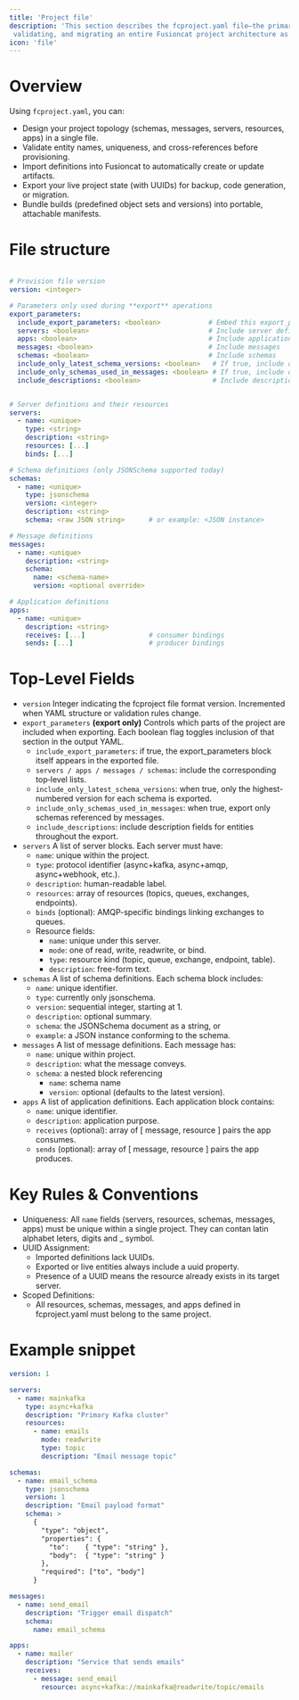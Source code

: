 ```yaml
---
title: 'Project file'
description: 'This section describes the fcproject.yaml file—the primary import/export format for defining,
 validating, and migrating an entire Fusioncat project architecture as plain text.'
icon: 'file'
---
```


# Overview

Using `fcproject.yaml`, you can:

* Design your project topology (schemas, messages, servers, resources, apps) in a single file.
* Validate entity names, uniqueness, and cross-references before provisioning.
* Import definitions into Fusioncat to automatically create or update artifacts.
* Export your live project state (with UUIDs) for backup, code generation, or migration.
* Bundle builds (predefined object sets and versions) into portable, attachable manifests.


# File structure

```yaml

# Provision file version
version: <integer>

# Parameters only used during **export** operations
export_parameters:
  include_export_parameters: <boolean>            # Embed this export_parameters block in output
  servers: <boolean>                              # Include server definitions in output
  apps: <boolean>                                 # Include application definitions
  messages: <boolean>                             # Include messages
  schemas: <boolean>                              # Include schemas
  include_only_latest_schema_versions: <boolean>   # If true, include only the latest version of each schema
  include_only_schemas_used_in_messages: <boolean> # If true, include only schemas referenced by messages
  include_descriptions: <boolean>                  # Include description fields for all entities


# Server definitions and their resources
servers:
  - name: <unique>
    type: <string>
    description: <string>
    resources: [...]
    binds: [...]

# Schema definitions (only JSONSchema supported today)
schemas:
  - name: <unique>
    type: jsonschema
    version: <integer>
    description: <string>
    schema: <raw JSON string>      # or example: <JSON instance>

# Message definitions
messages:
  - name: <unique>
    description: <string>
    schema:
      name: <schema-name>
      version: <optional override>

# Application definitions
apps:
  - name: <unique>
    description: <string>
    receives: [...]                # consumer bindings
    sends: [...]                   # producer bindings

```


# Top-Level Fields

* `version` Integer indicating the fcproject file format version. 
Incremented when YAML structure or validation rules change.
* `export_parameters` __(export only)__ Controls which parts of the project are included when exporting.
 Each boolean flag toggles inclusion of that section in the output YAML.
    * `include_export_parameters`: if true, the export_parameters block itself appears in the exported file.
    * `servers / apps / messages / schemas`: include the corresponding top‑level lists.
    * `include_only_latest_schema_versions`: when true, only the highest-numbered version for each schema is exported.
    * `include_only_schemas_used_in_messages`: when true, export only schemas referenced by messages.
    * `include_descriptions`: include description fields for entities throughout the export.
* `servers` A list of server blocks. Each server must have:
    * `name`: unique within the project.
    * `type`: protocol identifier (async+kafka, async+amqp, async+webhook, etc.).
    * `description`: human-readable label.
    * `resources`: array of resources (topics, queues, exchanges, endpoints).
    * `binds` (optional): AMQP-specific bindings linking exchanges to queues.
    * Resource fields:
        * `name`: unique under this server.
        * `mode`: one of read, write, readwrite, or bind.
        * `type`: resource kind (topic, queue, exchange, endpoint, table).
        * `description`: free-form text.
* `schemas` A list of schema definitions. Each schema block includes:
    * `name`: unique identifier.
    * `type`: currently only jsonschema.
    * `version`: sequential integer, starting at 1.
    * `description`: optional summary.
    * `schema`: the JSONSchema document as a string, or
    * `example`: a JSON instance conforming to the schema.
* `messages` A list of message definitions. Each message has:
    * `name`: unique within project.
    * `description`: what the message conveys.
    * `schema`: a nested block referencing
        * `name`: schema name
        * `version`: optional (defaults to the latest version).
* `apps` A list of application definitions. Each application block contains:
    * `name`: unique identifier.
    * `description`: application purpose.
    * `receives` (optional): array of [ message, resource ] pairs the app consumes.
    * `sends` (optional): array of [ message, resource ] pairs the app produces.
        

# Key Rules & Conventions

* Uniqueness: All `name` fields (servers, resources, schemas, messages, apps)
 must be unique within a single project. They can contan latin alphabet leters, digits and _ symbol.
* UUID Assignment:
    * Imported definitions lack UUIDs.
    * Exported or live entities always include a uuid property.
    * Presence of a UUID means the resource already exists in its target server.
* Scoped Definitions:
    * All resources, schemas, messages, and apps defined in fcproject.yaml must belong to the same project.

 
# Example snippet

```yaml
version: 1

servers:
  - name: mainkafka
    type: async+kafka
    description: "Primary Kafka cluster"
    resources:
      - name: emails
        mode: readwrite
        type: topic
        description: "Email message topic"

schemas:
  - name: email_schema
    type: jsonschema
    version: 1
    description: "Email payload format"
    schema: >
      {
        "type": "object",
        "properties": {
          "to":    { "type": "string" },
          "body":  { "type": "string" }
        },
        "required": ["to", "body"]
      }

messages:
  - name: send_email
    description: "Trigger email dispatch"
    schema:
      name: email_schema

apps:
  - name: mailer
    description: "Service that sends emails"
    receives:
      - message: send_email
        resource: async+kafka://mainkafka@readwrite/topic/emails

```